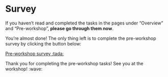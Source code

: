 # Survey {#sec-survey}

If you haven't read and completed the tasks in the pages under
"Overview" and "Pre-workshop", **please go through them now**.

You're almost done! The only thing left is to complete the pre-workshop
survey by clicking the button below:

[Pre-workshop survey :tada:]({{< meta surveys.pre-workshop >}}){.btn
.btn-primary role="button"}

Thank you for completing the pre-workshop tasks! See you at the
workshop! :wave:
